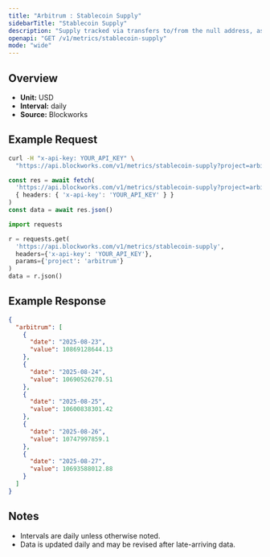 ```yaml
---
title: "Arbitrum : Stablecoin Supply"
sidebarTitle: "Stablecoin Supply"
description: "Supply tracked via transfers to/from the null address, as well as distinct issuance and redemption events for supported stablecoins. Circulating supply remove supply held in bridges, token treasuries, and known mint/burn addresses."
openapi: "GET /v1/metrics/stablecoin-supply"
mode: "wide"
---
```


## Overview

- **Unit:** USD
- **Interval:** daily
- **Source:** Blockworks

## Example Request

<CodeGroup>

```bash cURL
curl -H "x-api-key: YOUR_API_KEY" \
  "https://api.blockworks.com/v1/metrics/stablecoin-supply?project=arbitrum"
```

```typescript TypeScript
const res = await fetch(
  'https://api.blockworks.com/v1/metrics/stablecoin-supply?project=arbitrum',
  { headers: { 'x-api-key': 'YOUR_API_KEY' } }
)
const data = await res.json()
```

```python Python
import requests

r = requests.get(
  'https://api.blockworks.com/v1/metrics/stablecoin-supply',
  headers={'x-api-key': 'YOUR_API_KEY'},
  params={'project': 'arbitrum'}
)
data = r.json()
```

</CodeGroup>

## Example Response

```json
{
  "arbitrum": [
    {
      "date": "2025-08-23",
      "value": 10869128644.13
    },
    {
      "date": "2025-08-24",
      "value": 10690526270.51
    },
    {
      "date": "2025-08-25",
      "value": 10600838301.42
    },
    {
      "date": "2025-08-26",
      "value": 10747997859.1
    },
    {
      "date": "2025-08-27",
      "value": 10693588012.88
    }
  ]
}
```

## Notes
- Intervals are daily unless otherwise noted.
- Data is updated daily and may be revised after late-arriving data.
